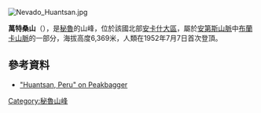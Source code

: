 [[Image:Nevado_Huantsan.jpg|right]]
{{Coord|9|30|57|S|77|18|36|W|display=title}}

'''萬特桑山'''（{{lang-es|Huantsán}}），是[[秘魯|秘魯]]的山峰，位於該國北部[[安卡什大區|安卡什大區]]，屬於[[安第斯山脈|安第斯山脈]]中[[布蘭卡山脈|布蘭卡山脈]]的一部分，海拔高度6,369米，人類在1952年7月7日首次登頂。

==參考資料==
* [http://www.peakbagger.com/peak.aspx?pid=8473 "Huantsan, Peru" on Peakbagger] {{Wayback|url=http://www.peakbagger.com/peak.aspx?pid=8473 |date=20210228014655 }}

{{Peru-geo-stub}}
[[Category:秘魯山峰|Category:秘魯山峰]]